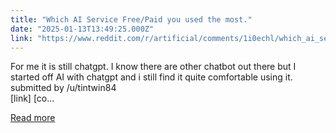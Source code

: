 ```yaml
---
title: "Which AI Service Free/Paid you used the most."
date: "2025-01-13T13:49:25.000Z"
link: "https://www.reddit.com/r/artificial/comments/1i0echl/which_ai_service_freepaid_you_used_the_most/"
---
```


For me it is still chatgpt. I know there are other chatbot out there but I started off AI with chatgpt and i still find it quite comfortable using it. 
    submitted by    /u/tintwin84  
 [link]   [co...

[Read more](https://www.reddit.com/r/artificial/comments/1i0echl/which_ai_service_freepaid_you_used_the_most/)

